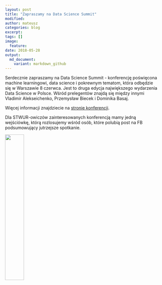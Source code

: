 ```yaml
---
layout: post
title: "Zapraszamy na Data Science Summit"
modified:
author: mateusz
categories: blog
excerpt:
tags: []
image:
  feature:
date: 2018-05-28
output:
  md_document:
    variant: markdown_github
---
```



Serdecznie zapraszamy na Data Science Summit - konferencję poświęcona machine learningowi, data science i pokrewnym tematom, która odbędzie się w Warszawie 8 czerwca.
Jest to druga edycja największego wydarzenia Data Science w Polsce.
Wśród prelegentów znajdą się między innymi Vladimir Alekseichenko, Przemysław Biecek i Dominika Basaj.

Więcej informacji znajdziecie na <a href="https://dssconf.pl/">stronie konferencji</a>.

Dla STWUR-owiczów zainteresowanych konferencją mamy jedną wejściówkę, którą rozlosujemy wśród osób, które polubią post na FB podsumowujący jutrzejsze spotkanie.

<img src='https://stwur.github.io/STWUR//images/DSS_logo_duze.png' id="logodss" height="35%" width="35%"/>